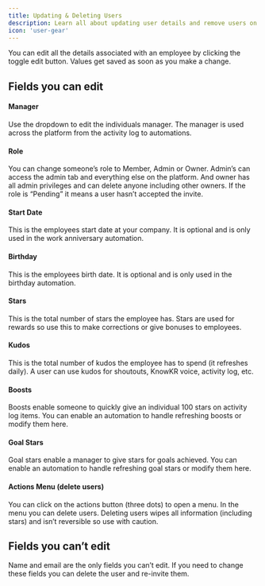 ```yaml
---
title: Updating & Deleting Users
description: Learn all about updating user details and remove users on the KnowKR platform.
icon: 'user-gear'
---
```


You can edit all the details associated with an employee by clicking the toggle edit button. Values get saved as soon as you make a change.

## Fields you can edit

#### Manager

Use the dropdown to edit the individuals manager. The manager is used across the platform from the activity log to automations.

#### Role

You can change someone’s role to Member, Admin or Owner. Admin’s can access the admin tab and everything else on the platform. And owner has all admin privileges and can delete anyone including other owners. If the role is “Pending” it means a user hasn’t accepted the invite.

#### Start Date

This is the employees start date at your company. It is optional and is only used in the work anniversary automation.

#### Birthday

This is the employees birth date. It is optional and is only used in the birthday automation.

#### Stars

This is the total number of stars the employee has. Stars are used for rewards so use this to make corrections or give bonuses to employees.

#### Kudos

This is the total number of kudos the employee has to spend (it refreshes daily). A user can use kudos for shoutouts, KnowKR voice, activity log, etc.

#### Boosts

Boosts enable someone to quickly give an individual 100 stars on activity log items. You can enable an automation to handle refreshing boosts or modify them here.

#### Goal Stars

Goal stars enable a manager to give stars for goals achieved. You can enable an automation to handle refreshing goal stars or modify them here.

#### Actions Menu (delete users)

You can click on the actions button (three dots) to open a menu. In the menu you can delete users. Deleting users wipes all information (including stars) and isn’t reversible so use with caution.

## Fields you can’t edit

Name and email are the only fields you can’t edit. If you need to change these fields you can delete the user and re-invite them.